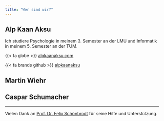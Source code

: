 ```yaml
---
title: "Wer sind wir?"
---
```


## Alp Kaan Aksu
Ich studiere Psychologie in meinem 3. Semester an der LMU und Informatik in meinem 5. Semester an der TUM.

{{< fa globe >}} [alpkaanaksu.com](https://alpkaanaksu.com)

{{< fa brands github >}} [alpkaanaksu](https://github.com/alpkaanaksu)


## Martin Wiehr

## Caspar Schumacher

---

Vielen Dank an [Prof. Dr. Felix Schönbrodt](https://www.psy.lmu.de/pm/personen/lehrstuhlmitarbeiter/schoenbrodt/index.html) für seine Hilfe und Unterstützung.
